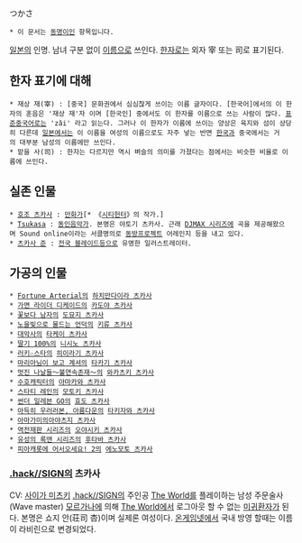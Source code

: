 つかさ

 * 이 문서는 [[동명이인]] 항목입니다.

[[일본]]의 인명. 남녀 구분 없이 [[이름]]으로 쓰인다. [[한자]]로는 외자 宰 또는 司로 표기된다. 

== 한자 표기에 대해 ==
 * 재상 재(宰) : [중국] 문화권에서 심심찮게 쓰이는 이름 글자이다. [한국어]에서의 이 한자의 훈음은 '재상 재'자 이며 [한국인] 중에서도 이 한자를 이름으로 쓰는 사람이 많다. [[표준중국어]]로는 'zǎi' 라고 읽는다. 그러나 이 한자가 이름에 쓰이는 양상은 육지와 섬이 상당히 다른데 [[일본]]에서는 이 이름을 여성의 이름으로도 자주 넣는 반면 [[한국]]과 중국에서는 거의 대부분 남성의 이름에만 쓰인다.
 * 맡을 사(司) : 한자는 다르지만 역시 벼슬의 의미를 가졌다는 점에서는 비슷한 비율로 이름에 쓰인다.

== 실존 인물 ==
 * [[호조 츠카사]] : [[만화가]][* 《[[시티헌터]]》의 작가.]
 * [[Tsukasa]] : [[동인음악]]가. 본명은 야토기 츠카사. 근래 [[DJMAX 시리즈]]에 곡을 제공해왔으며 Sound online이라는 서클명의로 [[동방프로젝트]] 어레인지 등을 내고 있다.
 * [[츠카사 준]] : [[전국 블레이드]]등으로 유명한 일러스트레이터.

== 가공의 인물 ==
 * [[Fortune Arterial]]의 [[하치만다이라 츠카사]]
 * [[가면 라이더 디케이드]]의 [[카도야 츠카사]]
 * [[꽃보다 남자]]의 [[도묘지 츠카사]]
 * [[노을빛으로 물드는 언덕]]의 [[키류 츠카사]]
 * [[대악사]]의 [[타케이 츠카사]]
 * [[딸기 100%]]의 [[니시노 츠카사]]
 * [[러키☆스타]]의 [[히이라기 츠카사]]
 * [[마리아님이 보고 계셔]]의 [[타카기 츠카사]]
 * [[멋진 나날들～불연속존재～]]의 [[와카츠키 츠카사]]
 * [[수호캐릭터]]의 [[아마카와 츠카사]]
 * [[스타티 레인]]의 [[모토키 츠카사]]
 * [[썬더 일레븐 GO]]의 [[효도 츠카사]]
 * [[아득히 우러러본, 아름다운]]의 [[타키자와 츠카사]]
 * [[아마가미]]의[[아야츠지 츠카사]]
 * [[역전재판 시리즈]]의 [[오야시키 츠카사]]
 * [[유성의 록맨 시리즈]]의 [[후타바 츠카사]]
 * [[피아캐롯에 어서오세요! 2]]의 [[에노모토 츠카사]]

=== [[.hack//SIGN]]의 츠카사 ===
CV: [[사이가 미츠키]]
[[.hack//SIGN]]의 주인공
[[The World]]를 플레이하는 남성 주문술사(Wave master)
[[모르가나]]에 의해 [[The World]]에서 로그아웃 할 수 없는 [[미귀환자]]가 된다.
본명은 쇼지 안(荘司 杏)이며 실제론 여성이다.
[[온게임넷]]에서 국내 방영 할때는 이름이 라비린으로 변경되었다.

